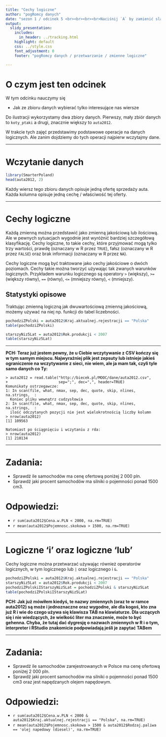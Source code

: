 ```yaml
---
title: "Cechy logiczne"
author: "pogRomcy danych"
date: "sezon 1 / odcinek 5 <br><br><br><br>Naciśnij `A` by zamienić slajdy na ciągły tekst. <br> Naciśnij `T` by wyświetlić spis treści."
output:
  slidy_presentation:
    includes:
      in_header: ../tracking.html
    highlight: default
    css: ../style.css
    font_adjustment: 0
    footer: "pogRomcy danych / przetwarzanie / zmienne logiczne"

---
```


# O czym jest ten odcinek

W tym odcinku nauczymy się

- Jak ze zbioru danych wybierać tylko interesujące nas wiersze

Do ilustracji wykorzystamy dwa zbiory danych. Pierwszy, mały zbiór danych to `koty_ptaki` a drugi, znacznie większy to `auta2012`.


W trakcie tych zajęć przedstawimy podstawowe operacje na danych logicznych. 
Ale zanim dojdziemy do tych operacji najpierw wczytajmy dane.

---

# Wczytanie danych

```r
library(SmarterPoland)
head(auta2012, 2)
```

Każdy wiersz tego zbioru danych opisuje jedną ofertę sprzedaży auta. Każda kolumna opisuje jedną cechę / właściwość tej oferty.

---

# Cechy logiczne
Każdą zmienną można przedstawić jako zmienną jakościową lub ilościową. Ale w pewnych sytuacjach wygodnie jest wyróżnić bardziej szczegółową klasyfikację.
Cechy logiczne, to takie cechy, które przyjmować mogą tylko trzy wartości, prawdę (oznaczany w R przez `TRUE`), fałsz (oznaczany w R przez `FALSE`) oraz brak informacji (oznaczany w R przez `NA`).

Cechy logiczne mogą być traktowane jako cechy jakościowe o dwóch poziomach. 
Cechy takie można tworzyć używając tak zwanych warunków logicznych. Przykładem warunku logicznego są operatory `>` (większy), `>=` (większy równy), `==` (równy), `<=` (mniejszy równy), `<` (mniejszy). 

## Statystyki opisowe

Traktując zmienną logiczną jak dwuwartościową zmienną jakościową, możemy używać na niej np. funkcji do tabel liczebności.

```r
pochodziZPolski = auta2012$Kraj.aktualnej.rejestracji == "Polska"
table(pochodziZPolski)

starszyNiz5Lat = auta2012$Rok.produkcji < 2007
table(starszyNiz5Lat)
```

---

**PCH: Teraz już jestem pewny, że u Ciebie wczytywanie z CSV kończy się w tym samym miejscu.
Najwyraźniej plik jest zepsuty lub istnieje jakieś ograniczenie na wczytywanie
z sieci, nie wiem, ale ja mam tak, czyli tyle samo danych co Ty:**

```
> auta2012 = read.table("http://biecek.pl/MOOC/dane/auta2012.csv",
+                       sep=";", dec=",", header=TRUE)
Komunikaty ostrzegawcze:
1: In scan(file, what, nmax, sep, dec, quote, skip, nlines, na.strings,  :
  Koniec pliku wewnątrz cudzysłowia
2: In scan(file, what, nmax, sep, dec, quote, skip, nlines, na.strings,  :
  ilość odczytanych pozycji nie jest wielokrotnością liczby kolumn
> nrow(auta2012)
[1] 109563

Natomiast po ściągnięciu i wczytaniu z rda:
> nrow(auta2012)
[1] 210134
```
---

# Zadania:
+ Sprawdź ile samochodów ma cenę ofertową poniżej 2 000 pln.
+ Sprawdź jaki procent samochodów ma silniki o pojemności ponad 1500 cm3.

# Odpowiedzi:
+ `r sum(auta2012$Cena.w.PLN < 2000, na.rm=TRUE)`
+ `r mean(auta2012$Pojemnosc.skokowa > 1500, na.rm=TRUE)`

---

# Logiczne 'i' oraz logiczne 'lub'

Cechy logiczne można przetwarzać używając również operatorów logicznych, w tym logicznego lub `|` oraz logicznego i `&`.

```r
pochodziZPolski = auta2012$Kraj.aktualnej.rejestracji == "Polska"
starszyNiz5Lat = auta2012$Rok.produkcji < 2007
pochodziZPolskiIStarszyNiz5Lat = pochodziZPolski & starszyNiz5Lat
table(pochodziZPolskiIStarszyNiz5Lat)
```

**PCH: Jak już mówiłem kiedyś, te nazwy zmiennych (oraz te w ramce auta2012)
są może i jednoznaczne oraz wygodne, ale dla kogoś, kto zna już R i wie do czego
używa się klawisza TAB na klawiaturze. Dla uczących się i nie wiedzących, że wielkość
liter ma znaczenie, może to być gehenna. Chyba, że tutaj dać dygresję o nazwach 
zmiennych w R i o tym, interpreter i RStudio znakomicie podpowiadają jeśli je
zapytać TABem**

---

# Zadania:
+ Sprawdź ile samochodów zarejestrowanych w Polsce ma cenę ofertową poniżej 2 000 pln.
+ Sprawdź jaki procent samochodów ma silniki o pojemności ponad 1500 cm3 oraz jest napędzanych olejem napędowym.

# Odpowiedzi:
+ `r sum(auta2012$Cena.w.PLN < 2000 & auta2012$Kraj.aktualnej.rejestracji == "Polska", na.rm=TRUE)`
+ `r mean(auta2012$Pojemnosc.skokowa > 1500 & auta2012$Rodzaj.paliwa == 'olej napedowy (diesel)', na.rm=TRUE)`



